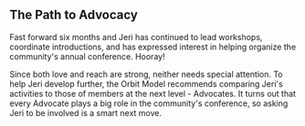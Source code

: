 
## The Path to Advocacy

Fast forward six months and Jeri has continued to lead workshops,
coordinate introductions, and has expressed interest in helping organize
the community's annual conference. Hooray!

Since both love and reach are strong, neither needs special attention. To
help Jeri develop further, the Orbit Model recommends comparing Jeri's
activities to those of members at the next level - Advocates. It turns out
that every Advocate plays a big role in the community's conference, so asking
Jeri to be involved is a smart next move.

